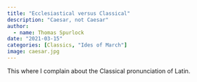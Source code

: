 ```yaml
---
title: "Ecclesiastical versus Classical"
description: "Caesar, not Caesar"
author:
  - name: Thomas Spurlock
date: "2021-03-15"
categories: [Classics, "Ides of March"]
image: caesar.jpg
---
```


This where I complain about the Classical pronunciation of Latin.